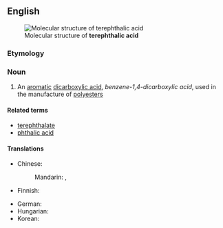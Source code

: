 ==English==
[[File:Terephthalsäure.svg|thumb|Molecular structure of '''terephthalic acid''']]

===Etymology===
{{blend|en|terebic|phthalic acid}}

===Noun===
{{wikipedia}}
{{en-noun|-}}

# {{lb|en|organic compound}} An [[aromatic]] [[dicarboxylic acid]], ''benzene-1,4-dicarboxylic acid'', used in the manufacture of [[polyester]]s

====Related terms====
* [[terephthalate]]
* [[phthalic acid]]

====Translations====
{{trans-top|benzene-1,4-dicarboxylic acid}}
* Chinese:
*: Mandarin: {{t|cmn|對苯二甲酸|sc=Hani}}, {{t|cmn|对苯二甲酸|tr=duìběn'èrjiǎsuān|sc=Hani}}
* Finnish: {{t|fi|tereftaalihappo}}
{{trans-mid}}
* German: {{t+|de|Terephthalsäure|f}}
* Hungarian: {{t|hu|tereftálsav}}
* Korean: {{t|ko|테레프탈산}}
{{trans-bottom}}